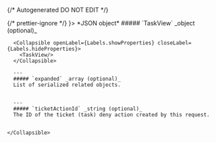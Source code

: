 {/* Autogenerated DO NOT EDIT  */}


<TabbedSection tabLabel='Status Code'>
  {/* prettier-ignore */}
  <Tab title={<StatusCode code={"200"} />}>
    *JSON object*
    <Collapsible openLabel={Labels.showProperties} closeLabel={Labels.hideProperties} defaultOpen={true}>
      ##### `TaskView` _object (optional)_

      <Collapsible openLabel={Labels.showProperties} closeLabel={Labels.hideProperties}>
        <TaskView/>
      </Collapsible>
        
      ---
      ##### `expanded` _array (optional)_
      List of serialized related objects.
          
        
      ---
      ##### `ticketActionId` _string (optional)_
      The ID of the ticket (task) deny action created by this request.
          
        
    </Collapsible>
  </Tab>
</TabbedSection>
